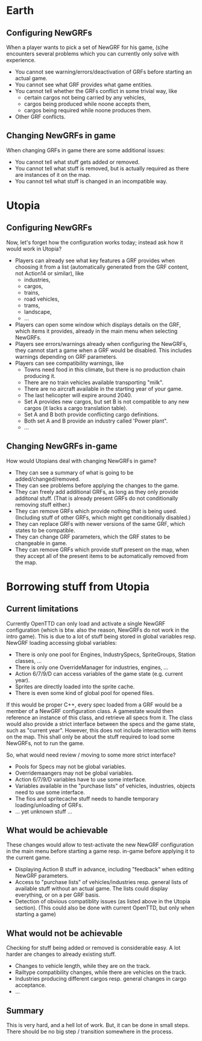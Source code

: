 = Earth =
== Configuring NewGRFs ==
When a player wants to pick a set of NewGRF for his game, (s)he encounters several problems which you can currently only solve with experience.
* You cannot see warning/errors/deactivation of GRFs before starting an actual game.
* You cannot see what GRF provides what game entities.
* You cannot tell whether the GRFs conflict in some trivial way, like
** certain cargos not being carried by any vehicles,
** cargos being produced while noone accepts them,
** cargos being required while noone produces them.
* Other GRF conflicts.

== Changing NewGRFs in game ==
When changing GRFs in game there are some additional issues:
* You cannot tell what stuff gets added or removed.
* You cannot tell what stuff is removed, but is actually required as there are instances of it on the map.
* You cannot tell what stuff is changed in an incompatible way.

= Utopia =
== Configuring NewGRFs ==
Now, let's forget how the configuration works today; instead ask how it would work in Utopia?
* Players can already see what key features a GRF provides when choosing it from a list (automatically generated from the GRF content, not Action14 or similar), like
** industries,
** cargos,
** trains,
** road vehicles,
** trams,
** landscape,
** ...
* Players can open some window which displays details on the GRF, which items it provides, already in the main menu when selecting NewGRFs.
* Players see errors/warnings already when configuring the NewGRFs, they cannot start a game when a GRF would be disabled. This includes warnings depending on GRF parameters.
* Players can see compatibility warnings, like
** Towns need food in this climate, but there is no production chain producing it.
** There are no train vehicles available transporting "milk".
** There are no aircraft available in the starting year of your game.
** The last helicopter will expire around 2040.
** Set A provides new cargos, but set B is not compatible to any new cargos (it lacks a cargo translation table).
** Set A and B both provide conflicting cargo definitions.
** Both set A and B provide an industry called 'Power plant".
** ...

== Changing NewGRFs in-game ==
How would Utopians deal with changing NewGRFs in game?
* They can see a summary of what is going to be added/changed/removed.
* They can see problems before applying the changes to the game.
* They can freely add additional GRFs, as long as they only provide additonal stuff. (That is already present GRFs do not conditionally removing stuff either.)
* They can remove GRFs which provide nothing that is being used. (Including stuff of other GRFs, which might get conditionally disabled.)
* They can replace GRFs with newer versions of the same GRF, which states to be compatible.
* They can change GRF parameters, which the GRF states to be changeable in game.
* They can remove GRFs which provide stuff present on the map, when they accept all of the present items to be automatically removed from the map.

= Borrowing stuff from Utopia =
== Current limitations ==
Currently OpenTTD can only load and activate a single NewGRF configuration (which is btw. also the reason, NewGRFs do not work in the intro game).
This is due to a lot of stuff being stored in global variables resp. NewGRF loading accessing global variables:
* There is only one pool for Engines, IndustrySpecs, SpriteGroups, Station classes, ...
* There is only one OverrideManager for industries, engines, ...
* Action 6/7/9/D can access variables of the game state (e.g. current year).
* Sprites are directly loaded into the sprite cache.
* There is even some kind of global pool for opened files.

If this would be proper C++, every spec loaded from a GRF would be a member of a NewGRF configuration class.
A gamestate would then reference an instance of this class, and retrieve all specs from it.
The class would also provide a strict interface between the specs and the game state, such as "current year".
However, this does not include interaction with items on the map. This shall only be about the stuff required to load some NewGRFs,
not to run the game.

So, what would need review / moving to some more strict interface?
* Pools for Specs may not be global variables.
* Overridemaangers may not be global variables.
* Action 6/7/9/D variables have to use some interface.
* Variables available in the "purchase lists" of vehicles, industries, objects need to use some interface.
* The fios and spritecache stuff needs to handle temporary loading/unloading of GRFs.
* ... yet unknown stuff ...

== What would be achievable ==
These changes would allow to test-activate the new NewGRF configuration in the main menu before starting a game
resp. in-game before applying it to the current game.
* Displaying Action B stuff in advance, including "feedback" when editing NewGRF parameters.
* Access to "purchase lists" of vehicles/industries resp. general lists of available stuff without an actual game. The lists could display everything, or on a per GRF basis.
* Detection of obvious compatiblity issues (as listed above in the Utopia section). (This could also be done with current OpenTTD, but only when starting a game)

== What would not be achievable ==
Checking for stuff being added or removed is considerable easy. A lot harder are changes to already existing stuff.
* Changes to vehicle length, while they are on the track.
* Railtype compatibility changes, while there are vehicles on the track.
* Industries producing different cargos resp. general changes in cargo acceptance.
* ...

== Summary ==
This is very hard, and a hell lot of work. But, it can be done in small steps. There should be no big step / transition somewhere in the process.